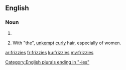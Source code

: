 ==English==

===Noun===
{{head|en|noun plural form}}

# {{plural of|frizzy|lang=en}}
# {{label|en|colloquial}} With "the", [[unkempt]] [[curly]] hair, especially of women.

[[Category:English plurals ending in "-ies"]]

[[ar:frizzies]]
[[fr:frizzies]]
[[ku:frizzies]]
[[my:frizzies]]